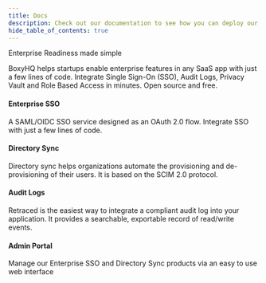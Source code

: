 ```yaml
---
title: Docs
description: Check out our documentation to see how you can deploy our enterprise-ready solutions into your application with ease. Check out our SAML Jackson for Single sign-on.
hide_table_of_contents: true
---
```



Enterprise Readiness made simple

BoxyHQ helps startups enable enterprise features in any SaaS app with just a few lines of code. Integrate Single Sign-On (SSO), Audit Logs, Privacy Vault and Role Based Access in minutes. Open source and free.

<div className="container" style={{ padding: 0 }}>
  <div className="row is-multiline">
    <div className="col col--6 margin-bottom--sm">
      <Link
        className="card"
        to="/docs/jackson/overview"
        style={{ height: '100%' }}
      >
        <div className="card__body">
          <h4>Enterprise SSO</h4>
          <p>
            A SAML/OIDC SSO service designed as an OAuth 2.0 flow. Integrate SSO
            with just a few lines of code.
          </p>
        </div>
      </Link>
    </div>
    <div className="col col--6 margin-bottom--sm">
      <Link
        className="card"
        to="/docs/directory-sync/overview"
        style={{ height: '100%' }}
      >
        <div className="card__body">
          <h4>Directory Sync</h4>
          <p>
            Directory sync helps organizations automate the provisioning and
            de-provisioning of their users. It is based on the SCIM 2.0
            protocol.
          </p>
        </div>
      </Link>
    </div>
  </div>
  <div className="row is-multiline">
    <div className="col col--6">
      <Link
        className="card"
        to="/docs/retraced/overview"
        style={{ height: '100%' }}
      >
        <div className="card__body">
          <h4>Audit Logs</h4>
          <p>
            Retraced is the easiest way to integrate a compliant audit log into
            your application. It provides a searchable, exportable record of
            read/write events.
          </p>
        </div>
      </Link>
    </div>
    <div className="col col--6 margin-bottom--sm">
      <Link
        className="card"
        to="/docs/admin-portal/overview"
        style={{ height: '100%' }}
      >
        <div className="card__body">
          <h4>Admin Portal</h4>
          <p>
            Manage our Enterprise SSO and Directory Sync products via an easy to
            use web interface
          </p>
        </div>
      </Link>
    </div>
  </div>
</div>
